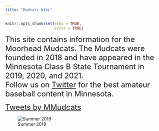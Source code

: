 ```yaml
---
title: "Mudcats Wiki"
---
```


```r
knitr::opts_chunk$set(echo = TRUE,
                      error = TRUE)
```

<font size="5"> 
This site contains information for the Moorhead Mudcats.
The Mudcats were founded in 2018 and have appeared in the Minnesota Class B State Tournament in 2019, 2020, and 2021.
<br>
Follow us on [Twitter](https://twitter.com/MMudcats) for the best amateur baseball content in Minnesota.

<a class="twitter-timeline" href="https://twitter.com/MMudcats?ref_src=twsrc%5Etfw">Tweets by MMudcats</a> <script async src="https://platform.twitter.com/widgets.js" charset="utf-8"></script>

 </font>

![Summer 2019](Images/teamPic.png)
